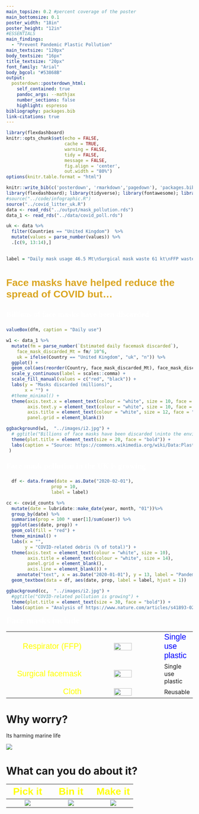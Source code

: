 ```yaml
---
main_topsize: 0.2 #percent coverage of the poster
main_bottomsize: 0.1
poster_width: "18in"
poster_height: "12in"
#ESSENTIALS
main_findings:
  - "Prevent Pandemic Plastic Pollution"
main_textsize: "120px"
body_textsize: "16px"
title_textsize: "20px"
font_family: "Arial"
body_bgcol: "#53868B"
output: 
  posterdown::posterdown_html:
    self_contained: true
    pandoc_args: --mathjax
    number_sections: false
    highlight: espresso
bibliography: packages.bib
link-citations: true
---
```


```r
library(flexdashboard)
knitr::opts_chunk$set(echo = FALSE,
                      cache = TRUE,
                      warning = FALSE,
                      tidy = FALSE,
                      message = FALSE,
                      fig.align = 'center',
                      out.width = "80%")
options(knitr.table.format = "html") 
```

```r
knitr::write_bib(c('posterdown', 'rmarkdown','pagedown'), 'packages.bib')
library(flexdashboard); library(tidyverse); library(fontawesome); library(ggpubr); library(ggimage); library(magick);library(ggtext)
#source("../code/infographic.R")
source("../covid_litter_uk.R")
data <- read_rds("../output/mask_pollution.rds")
data_1 <- read_rds("../data/covid_poll.rds")

```


```r
uk <- data %>%
  filter(Countries == "United Kingdom")  %>%
  mutate(values = parse_number(values)) %>%
  .[c(9, 13:14),]
  

label = "Daily mask usage 46.5 Mt\nSurgical mask waste 61 kt\nFFP waste 37 kt"
  

```



<p style="font-family: helvetica; font-size:20pt; font-weight:bold; color:goldenrod">Face masks have helped reduce the spread of COVID but...</p>   

<p style="font-family: 'fantasy', 'copperplate'; font-size:16pt; font-weight:bold; color:white">Billions of face masks have been discarded</p>


```r
valueBox(dfm, caption = "Daily use")
```


```r

w1 <- data_1 %>%
  mutate(fm = parse_number(`Estimated daily facemask discarded`),
    face_mask_discarded_Mt = fm/ 10^6, 
    uk = ifelse(Country == "United Kingdom", "uk", "n")) %>%
  ggplot() +
  geom_col(aes(reorder(Country, face_mask_discarded_Mt), face_mask_discarded_Mt, fill = uk), show.legend = FALSE) + 
  scale_y_continuous(label = scales::comma) +
  scale_fill_manual(values = c("red", "black")) +
  labs(y = "Masks discarded (millions)", 
       x = "") +
  #theme_minimal() +
  theme(axis.text.x = element_text(colour = "white", size = 10, face = "bold", angle = 45, hjust = 1), 
        axis.text.y = element_text(colour = "white", size = 10, face = "bold"),
        axis.title = element_text(colour = "white", size = 12, face = "bold"), 
        panel.grid = element_blank())

ggbackground(w1,  "../images/i2.jpg") +
  # ggtitle("Billions of face masks have been discarded \ninto the environment since the start of \nthe COVID pandemic") +
  theme(plot.title = element_text(size = 20, face = "bold")) +
  labs(caption = "Source: https://commons.wikimedia.org/wiki/Data:Plastic_waste_percentages_-_Jambeck_et_al"
 )
```

<p style="font-family: 'fantasy', 'copperplate'; font-size:16pt; font-weight:bold; color:white">Face mask pollution in the UK is growing </p>

```r

  df <- data.frame(date = as.Date("2020-02-01"),
                 prop = 10, 
                 label = label)

cc <- covid_counts %>%
  mutate(date = lubridate::make_date(year, month, "01"))%>%
  group_by(date) %>%
  summarise(prop = 100 * user[1]/sum(user)) %>%
  ggplot(aes(date, prop)) +
  geom_col(fill = "red") +
  theme_minimal() +
  labs(x = "", 
       y = "COVID-related debris (% of total)") +
  theme(axis.text = element_text(colour = "white", size = 10), 
        axis.title = element_text(colour = "white", size = 14), 
        panel.grid = element_blank(),
        axis.line = element_blank()) +
    annotate("text", x = as.Date("2020-01-01"), y = 13, label = "Pandemic declared", colour = "white", size = 5) +
  geom_textbox(data = df, aes(date, prop, label = label, hjust = 1))

ggbackground(cc,  "../images/i2.jpg") +
  #ggtitle("COVID-related pollution is growing") +
  theme(plot.title = element_text(size = 30, face = "bold")) +
  labs(caption = "Analysis of https://www.nature.com/articles/s41893-021-00824-1") 

```

<span style="font-family: 'fantasy', 'copperplate'; font-size:18pt; font-weight:bold; color:white">Face masks include</span>


|                      |                      |     
|----------------------:|:---------------------:|:------|
|   <span style="font-family: arial; font-size:16pt; color:yellow">Respirator (FFP)</span> |  ![](../images/i1.jpg){height=50%, width=50%}| <span style="font-family: arial; font-size:16pt; color:blue">Single use plastic</span>
|   <span style="font-family: arial; font-size:16pt; color:yellow">Surgical facemask</span>|  ![](../images/i3.jpg){height=50%, width=50%} | Single use plastic|
<span style="font-family: arial; font-size:16pt; color:yellow">Cloth</span>|![](../images/i8.jpg){height=50%, width=50%}|Reusable|


 

# Why worry?

Its harming marine life

![](../images/whales.jpg)

# What can you do about it?

|<span style="font-family: arial; font-size:20pt; color:yellow">Pick it</span>              |   <span style="font-family: arial; font-size:20pt; color:yellow">Bin it </span>               |    <span style="font-family: arial; font-size:20pt; color:yellow">Make it</span>          |
|:----------------------:|:-----------------------:|:---------------------:|
|![](../images/i4.jpg) | ![](../images/i5.jpg) |![](../images/i6.jpg)|


